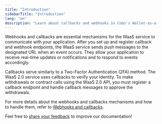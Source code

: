 ```yaml
---
title: "Introduction"
sidebarTitle: "Introduction"
lang: "en"
description: "Learn about callbacks and webhooks in Cobo's Wallet-as-a-Service (WaaS) solution, including their role in real-time updates and authentication."
---
```


Webhooks and callbacks are essential mechanisms for the WaaS service to communicate with your application. After you set up and register callback and webhook endpoints, the WaaS service sends push messages to the designated URL when an event occurs. They allow your application to receive real-time updates or notifications and to respond to events accordingly.

Callbacks serve similarly to a Two-Factor Authentication (2FA) method. The WaaS 2.0 service uses callbacks to verify your identity. To make withdrawals or contract calls using the WaaS 2.0 API, you must register a callback endpoint and handle callback messages to approve the withdrawals.

For more details about the webhooks and callbacks mechanisms and how to handle them, refer to [Webhooks and callbacks](https://www.cobo.com/developers/v2/guides/webhooks-callbacks/introduction).

<Tip>Feel free to [share your feedback](https://forms.zohopublic.com/cobo/form/DocumentFeedbackForm/formperma/QvLOhxJv1_JMsJ-1dleZ8Itb_7rzN-LtgvsDdxosoVI?referrername=manuals) to improve our documentation!</Tip>